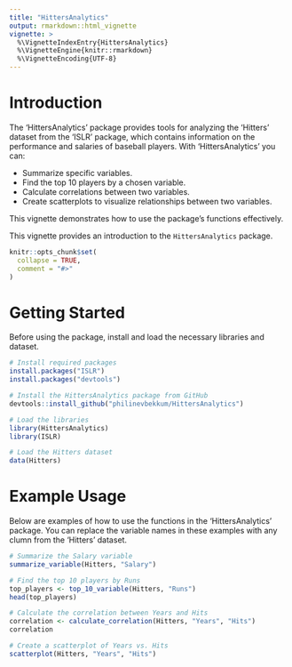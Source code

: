 ```yaml
---
title: "HittersAnalytics"
output: rmarkdown::html_vignette
vignette: >
  %\VignetteIndexEntry{HittersAnalytics}
  %\VignetteEngine{knitr::rmarkdown}
  %\VignetteEncoding{UTF-8}
---
```


# Introduction

The 'HittersAnalytics' package provides tools for analyzing the 'Hitters' dataset from the 'ISLR' package, which contains information on the performance and salaries of baseball players. With 'HittersAnalytics' you can: 

- Summarize specific variables. 
- Find the top 10 players by a chosen variable. 
- Calculate correlations between two variables. 
- Create scatterplots to visualize relationships between two variables. 

This vignette demonstrates how to use the package's functions effectively. 

This vignette provides an introduction to the `HittersAnalytics` package.

```r
knitr::opts_chunk$set(
  collapse = TRUE,
  comment = "#>"
)
```

# Getting Started 

Before using the package, install and load the necessary libraries and dataset. 

```r

# Install required packages
install.packages("ISLR")
install.packages("devtools")

# Install the HittersAnalytics package from GitHub
devtools::install_github("philinevbekkum/HittersAnalytics")

# Load the libraries
library(HittersAnalytics)
library(ISLR)

# Load the Hitters dataset
data(Hitters)

```

# Example Usage 

Below are examples of how to use the functions in the 'HittersAnalytics' package. You can replace the variable names in these examples with any clumn from the 'Hitters' dataset. 

```r

# Summarize the Salary variable
summarize_variable(Hitters, "Salary")

# Find the top 10 players by Runs
top_players <- top_10_variable(Hitters, "Runs")
head(top_players)

# Calculate the correlation between Years and Hits
correlation <- calculate_correlation(Hitters, "Years", "Hits")
correlation

# Create a scatterplot of Years vs. Hits
scatterplot(Hitters, "Years", "Hits")

```

